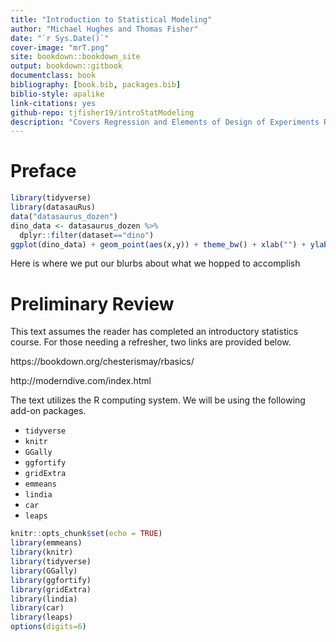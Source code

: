 ```yaml
--- 
title: "Introduction to Statistical Modeling"
author: "Michael Hughes and Thomas Fisher"
date: "`r Sys.Date()`"
cover-image: "mrT.png"
site: bookdown::bookdown_site
output: bookdown::gitbook
documentclass: book
bibliography: [book.bib, packages.bib]
biblio-style: apalike
link-citations: yes
github-repo: tjfisher19/introStatModeling
description: "Covers Regression and Elements of Design of Experiments R using the tidyverse."
---
```





# Preface{-}

```r
library(tidyverse)
library(datasauRus)
data("datasaurus_dozen")
dino_data <- datasaurus_dozen %>%
  dplyr::filter(dataset=="dino")
ggplot(dino_data) + geom_point(aes(x,y)) + theme_bw() + xlab("") + ylab("") + theme(axis.text=element_blank()) + ggtitle("DatasauRus Rex")
```


Here is where we put our blurbs about what we hopped to accomplish

# Preliminary Review{-}

This text assumes the reader has completed an introductory statistics course. For those needing a refresher, two links are provided below.

https://bookdown.org/chesterismay/rbasics/

http://moderndive.com/index.html

The text utilizes the R computing system. We will be using the following add-on packages.

* `tidyverse`
* `knitr`
* `GGally`
* `ggfortify`
* `gridExtra`
* `emmeans`
* `lindia`
* `car`
* `leaps`

```r
knitr::opts_chunk$set(echo = TRUE)
library(emmeans)
library(knitr)
library(tidyverse)
library(GGally)
library(ggfortify)
library(gridExtra)
library(lindia)
library(car)
library(leaps)
options(digits=6)
```
